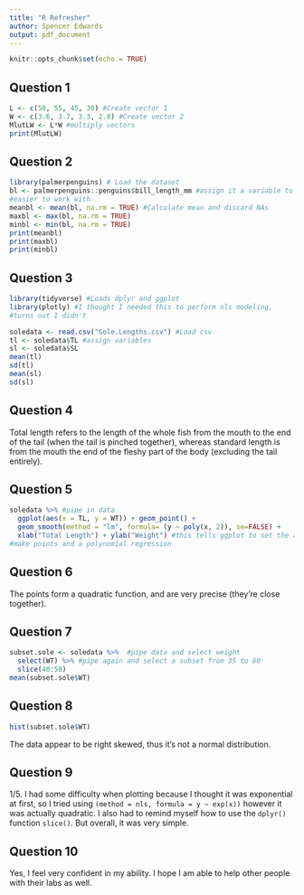 ```yaml
---
title: "R Refresher"
author: Spencer Edwards
output: pdf_document
---
```


```r
knitr::opts_chunk$set(echo = TRUE)
```

## Question 1

```r
L <- c(50, 55, 45, 30) #Create vector 1
W <- c(3.6, 3.7, 3.3, 2.8) #Create vector 2
MlutLW <- L*W #multiply vectors
print(MlutLW)
```
## Question 2

```r
library(palmerpenguins) # Load the dataset
bl <- palmerpenguins::penguins$bill_length_mm #assign it a variable to make it
#easier to work with
meanbl <- mean(bl, na.rm = TRUE) #Calculate mean and discard NAs
maxbl <- max(bl, na.rm = TRUE)
minbl <- min(bl, na.rm = TRUE)
print(meanbl)
print(maxbl)
print(minbl)
```


## Question 3
```r
library(tidyverse) #Loads dplyr and ggplot
library(plotly) #I thought I needed this to perform nls modeling, 
#turns out I didn't
```


```r
soledata <- read.csv("Sole.Lengths.csv") #Load csv
tl <- soledata$TL #assign variables 
sl <- soledata$SL
mean(tl)
sd(tl)
mean(sl)
sd(sl)
```

## Question 4
Total length refers to the length of the whole fish from the mouth to the end of the tail (when the tail is pinched together), whereas standard length is from the mouth the end of the fleshy part of the body (excluding the tail entirely).



## Question 5
```r
soledata %>% #pipe in data
  ggplot(aes(x = TL, y = WT)) + geom_point() + 
  geom_smooth(method = "lm", formula= (y ~ poly(x, 2)), se=FALSE) +
  xlab("Total Length") + ylab("Weight") #this tells ggplot to set the aesthetic, 
#make points and a polynomial regression

```

## Question 6
The points form a quadratic function, and are very precise (they're close together).

## Question 7
```r
subset.sole <- soledata %>%  #pipe data and select weight
  select(WT) %>% #pipe again and select a subset from 35 to 60
  slice(40:50)
mean(subset.sole$WT)
```

## Question 8
```r
hist(subset.sole$WT)
```

The data appear to be right skewed, thus it's not a normal distribution. 

## Question 9 
1/5. I had some difficulty when plotting because I thought it was exponential at first, so I tried using ``` (method = nls, formula = y ~ exp(x)) ``` 
however it was actually quadratic. I also had to remind myself how to use the ```dplyr()``` function ```slice()```. But overall, it was very simple. 

## Question 10 
Yes, I feel very confident in my ability. I hope I am able to help other people with their labs as well.